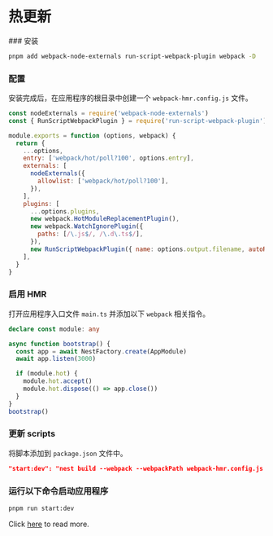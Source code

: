 
# 热更新

<Steps>
### 安装

``` bash
pnpm add webpack-node-externals run-script-webpack-plugin webpack -D
```

### 配置

安装完成后，在应用程序的根目录中创建一个 `webpack-hmr.config.js` 文件。

``` js
const nodeExternals = require('webpack-node-externals')
const { RunScriptWebpackPlugin } = require('run-script-webpack-plugin')

module.exports = function (options, webpack) {
  return {
    ...options,
    entry: ['webpack/hot/poll?100', options.entry],
    externals: [
      nodeExternals({
        allowlist: ['webpack/hot/poll?100'],
      }),
    ],
    plugins: [
      ...options.plugins,
      new webpack.HotModuleReplacementPlugin(),
      new webpack.WatchIgnorePlugin({
        paths: [/\.js$/, /\.d\.ts$/],
      }),
      new RunScriptWebpackPlugin({ name: options.output.filename, autoRestart: false }),
    ],
  }
}
```

### 启用 HMR

打开应用程序入口文件 `main.ts` 并添加以下 `webpack` 相关指令。

``` ts {1,7-10}
declare const module: any

async function bootstrap() {
  const app = await NestFactory.create(AppModule)
  await app.listen(3000)

  if (module.hot) {
    module.hot.accept()
    module.hot.dispose(() => app.close())
  }
}
bootstrap()
```

### 更新 scripts

将脚本添加到 `package.json` 文件中。

``` json
"start:dev": "nest build --webpack --webpackPath webpack-hmr.config.js --watch"
```

### 运行以下命令启动应用程序

``` bash
pnpm run start:dev
```
</Steps>

Click [here](https://docs.nestjs.com/recipes/hot-reload) to read more.
